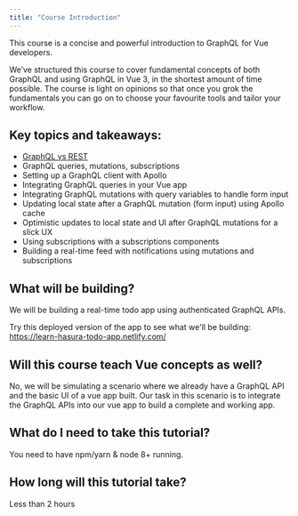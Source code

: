 ```yaml
---
title: "Course Introduction"
---
```


This course is a concise and powerful introduction to GraphQL for Vue developers.

We’ve structured this course to cover fundamental concepts of both GraphQL and using GraphQL in Vue 3, in the shortest amount of time possible. The course is light on opinions so that once you grok the fundamentals you can go on to choose your favourite tools and tailor your workflow.

## Key topics and takeaways:

- [GraphQL vs REST](https://hasura.io/learn/graphql/intro-graphql/graphql-vs-rest/)
- GraphQL queries, mutations, subscriptions
- Setting up a GraphQL client with Apollo
- Integrating GraphQL queries in your Vue app
- Integrating GraphQL mutations with query variables to handle form input
- Updating local state after a GraphQL mutation (form input) using Apollo cache
- Optimistic updates to local state and UI after GraphQL mutations for a slick UX
- Using subscriptions with a subscriptions components
- Building a real-time feed with notifications using mutations and subscriptions

## What will be building?

We will be building a real-time todo app using authenticated GraphQL APIs.

Try this deployed version of the app to see what we'll be building:
https://learn-hasura-todo-app.netlify.com/

## Will this course teach Vue concepts as well?

No, we will be simulating a scenario where we already have a
GraphQL API and the basic UI of a vue app built. Our task in this
scenario is to integrate the GraphQL APIs into our vue app to build
a complete and working app.

## What do I need to take this tutorial?

You need to have npm/yarn & node 8+ running.

## How long will this tutorial take?

Less than 2 hours
